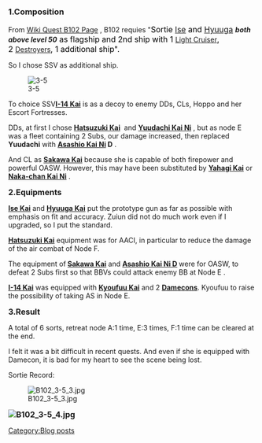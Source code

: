===1.Composition===
From [[Quests#One-time_Sortie_Quests#B102|Wiki Quest B102 Page]] , B102 requies "<span style="font-weight:normal;color:rgb(0,0,0);font-size:16px;text-align:center;">Sortie </span><span class="advanced-tooltip tooltips-init-complete" style="font-weight:normal;cursor:help;color:rgb(0,0,0);font-size:16px;text-align:center;">[http://kancolle.wikia.com/wiki/Ise Ise]</span><span style="font-weight:normal;color:rgb(0,0,0);font-size:16px;text-align:center;"> and </span><span class="advanced-tooltip tooltips-init-complete" style="font-weight:normal;cursor:help;color:rgb(0,0,0);font-size:16px;text-align:center;">[http://kancolle.wikia.com/wiki/Hyuuga Hyuuga]</span><span style="font-weight:normal;color:rgb(0,0,0);font-size:16px;text-align:center;"> </span>'''''both above level 50'''''<span style="font-weight:normal;color:rgb(0,0,0);font-size:16px;text-align:center;"> as flagship and 2nd ship with 1 </span>[http://kancolle.wikia.com/wiki/Ship_Class#Light_Cruiser_.28CL.29 Light Cruiser]<span style="font-weight:normal;color:rgb(0,0,0);font-size:16px;text-align:center;">, 2 </span>[http://kancolle.wikia.com/wiki/Ship_Class#Destroyer_.28DD.29 Destroyers]<span style="font-weight:normal;color:rgb(0,0,0);font-size:16px;text-align:center;">, 1 additional ship".</span>

So I chose SSV as additional ship.

[[File:B102_3-5.jpg|frame|left|3-5]]















To choice SSV''' [[I-14 Kai]]''' is as a decoy to enemy DDs, CLs, Hoppo and her Escort Fortresses.

DDs, at first I chose '''[[Hatsuzuki Kai]]'''  and '''[[Yuudachi Kai Ni]]''' , but as node E was a fleet containing 2 Subs, our damage increased, then replaced '''Yuudachi''' with '''[[Asashio Kai Ni]] D''' .

And CL as '''[[Sakawa Kai]]''' because she is capable of both firepower and powerful OASW. However, this may have been substituted by '''[[Yahagi Kai]]''' or '''[[Naka Kai Ni|Naka-chan Kai Ni]]''' .

<span style="font-size:16px;font-weight:bold;">2.Equipments</span>

'''[[Ise Kai]]''' and '''[[Hyuuga Kai]]''' put the prototype gun as far as possible with emphasis on fit and accuracy. Zuiun did not do much work even if I upgraded, so I put the standard.

'''[[Hatsuzuki Kai]]''' equipment was for AACI, in particular to reduce the damage of the air combat of Node F.

<span style="font-weight:normal;">The equipment of</span>''' [[Sakawa Kai]]''' and '''[[Asashio Kai Ni D]] '''were for OASW, to defeat 2 Subs first so that BBVs could attack enemy BB <span style="font-weight:normal;">at Node E</span><span style="font-weight:normal;"> </span>.

'''[[I-14 Kai]]''' was equipped with '''[[Kyoufuu Kai]]''' and 2 '''[[Emergency Repair Personnel|Damecons]]'''. Kyoufuu to raise the possibility of taking AS in Node E.

<span style="font-size:16px;font-weight:bold;">3.Result </span>

​​A total of 6 sorts, retreat node A:1 time, E:3 times, F:1 time can be cleared at the end.

I felt it was a bit difficult in recent quests. And even if she is equipped with Damecon, it is bad for my heart to see the scene being lost.

Sortie Record:

[[File:B102_3-5_3.jpg|left]]

<span style="font-size:16px;font-weight:bold;">[[File:B102_3-5_4.jpg|left]]</span>
[[Category:Blog posts]]